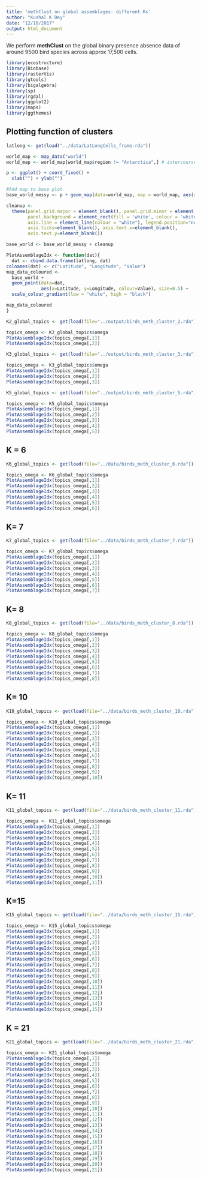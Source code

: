 ```yaml
---
title: 'methClust on global assemblages: different Ks'
author: "Kushal K Dey"
date: "12/18/2017"
output: html_document
---
```


We perform **methClust** on the global binary presence absence data of around 9500 bird species across approx 17,500 cells.

```r
library(ecostructure)
library(Biobase)
library(rasterVis)
library(gtools)
library(bigalgebra)
library(sp)
library(rgdal)
library(ggplot2)
library(maps)
library(ggthemes)

```

## Plotting function of clusters

```r
latlong <- get(load("../data/LatLongCells_frame.rda"))
```

```r
world_map <- map_data("world")
world_map <- world_map[world_map$region != "Antarctica",] # intercourse antarctica

p <- ggplot() + coord_fixed() +
  xlab("") + ylab("")

#Add map to base plot
base_world_messy <- p + geom_map(data=world_map, map = world_map, aes(group=group, map_id=region), colour="white", fill="white", size=0.05, alpha=1/4) 

cleanup <- 
  theme(panel.grid.major = element_blank(), panel.grid.minor = element_blank(), 
        panel.background = element_rect(fill = 'white', colour = 'white'), 
        axis.line = element_line(colour = "white"), legend.position="none",
        axis.ticks=element_blank(), axis.text.x=element_blank(),
        axis.text.y=element_blank())

base_world <- base_world_messy + cleanup

```

```r
PlotAssemblageIdx <- function(dat){
  dat <- cbind.data.frame(latlong, dat)
colnames(dat) <- c("Latitude", "Longitude", "Value")
map_data_coloured <- 
  base_world +
  geom_point(data=dat, 
             aes(x=Latitude, y=Longitude, colour=Value), size=0.5) +
  scale_colour_gradient(low = "white", high = "black") 

map_data_coloured
}

```



```r
K2_global_topics <- get(load(file="../output/birds_meth_cluster_2.rda"))

topics_omega <- K2_global_topics$omega
PlotAssemblageIdx(topics_omega[,1])
PlotAssemblageIdx(topics_omega[,2])
```


```r

K3_global_topics <- get(load(file="../output/birds_meth_cluster_3.rda"))

topics_omega <- K3_global_topics$omega
PlotAssemblageIdx(topics_omega[,1])
PlotAssemblageIdx(topics_omega[,2])
PlotAssemblageIdx(topics_omega[,3])

```


```r

K5_global_topics <- get(load(file="../output/birds_meth_cluster_5.rda"))

topics_omega <- K5_global_topics$omega
PlotAssemblageIdx(topics_omega[,1])
PlotAssemblageIdx(topics_omega[,2])
PlotAssemblageIdx(topics_omega[,3])
PlotAssemblageIdx(topics_omega[,4])
PlotAssemblageIdx(topics_omega[,5])

```

## K = 6

```r

K6_global_topics <- get(load(file="../data/birds_meth_cluster_6.rda"))

topics_omega <- K6_global_topics$omega
PlotAssemblageIdx(topics_omega[,1])
PlotAssemblageIdx(topics_omega[,2])
PlotAssemblageIdx(topics_omega[,3])
PlotAssemblageIdx(topics_omega[,4])
PlotAssemblageIdx(topics_omega[,5])
PlotAssemblageIdx(topics_omega[,6])

```

## K= 7

```r

K7_global_topics <- get(load(file="../data/birds_meth_cluster_7.rda"))

topics_omega <- K7_global_topics$omega
PlotAssemblageIdx(topics_omega[,1])
PlotAssemblageIdx(topics_omega[,2])
PlotAssemblageIdx(topics_omega[,3])
PlotAssemblageIdx(topics_omega[,4])
PlotAssemblageIdx(topics_omega[,5])
PlotAssemblageIdx(topics_omega[,6])
PlotAssemblageIdx(topics_omega[,7])

```

## K= 8

```r

K8_global_topics <- get(load(file="../data/birds_meth_cluster_8.rda"))

topics_omega <- K8_global_topics$omega
PlotAssemblageIdx(topics_omega[,1])
PlotAssemblageIdx(topics_omega[,2])
PlotAssemblageIdx(topics_omega[,3])
PlotAssemblageIdx(topics_omega[,4])
PlotAssemblageIdx(topics_omega[,5])
PlotAssemblageIdx(topics_omega[,6])
PlotAssemblageIdx(topics_omega[,7])
PlotAssemblageIdx(topics_omega[,8])


```

## K= 10

```r

K10_global_topics <- get(load(file="../data/birds_meth_cluster_10.rda"))

topics_omega <- K10_global_topics$omega
PlotAssemblageIdx(topics_omega[,1])
PlotAssemblageIdx(topics_omega[,2])
PlotAssemblageIdx(topics_omega[,3])
PlotAssemblageIdx(topics_omega[,4])
PlotAssemblageIdx(topics_omega[,5])
PlotAssemblageIdx(topics_omega[,6])
PlotAssemblageIdx(topics_omega[,7])
PlotAssemblageIdx(topics_omega[,8])
PlotAssemblageIdx(topics_omega[,9])
PlotAssemblageIdx(topics_omega[,10])
```

## K= 11

```r

K11_global_topics <- get(load(file="../data/birds_meth_cluster_11.rda"))

topics_omega <- K11_global_topics$omega
PlotAssemblageIdx(topics_omega[,1])
PlotAssemblageIdx(topics_omega[,2])
PlotAssemblageIdx(topics_omega[,3])
PlotAssemblageIdx(topics_omega[,4])
PlotAssemblageIdx(topics_omega[,5])
PlotAssemblageIdx(topics_omega[,6])
PlotAssemblageIdx(topics_omega[,7])
PlotAssemblageIdx(topics_omega[,8])
PlotAssemblageIdx(topics_omega[,9])
PlotAssemblageIdx(topics_omega[,10])
PlotAssemblageIdx(topics_omega[,11])

```

## K=15

```r

K15_global_topics <- get(load(file="../data/birds_meth_cluster_15.rda"))

topics_omega <- K15_global_topics$omega
PlotAssemblageIdx(topics_omega[,1])
PlotAssemblageIdx(topics_omega[,2])
PlotAssemblageIdx(topics_omega[,3])
PlotAssemblageIdx(topics_omega[,4])
PlotAssemblageIdx(topics_omega[,5])
PlotAssemblageIdx(topics_omega[,6])
PlotAssemblageIdx(topics_omega[,7])
PlotAssemblageIdx(topics_omega[,8])
PlotAssemblageIdx(topics_omega[,9])
PlotAssemblageIdx(topics_omega[,10])
PlotAssemblageIdx(topics_omega[,11])
PlotAssemblageIdx(topics_omega[,12])
PlotAssemblageIdx(topics_omega[,13])
PlotAssemblageIdx(topics_omega[,14])
PlotAssemblageIdx(topics_omega[,15])

```


## K = 21

```r

K21_global_topics <- get(load(file="../data/birds_meth_cluster_21.rda"))

topics_omega <- K21_global_topics$omega
PlotAssemblageIdx(topics_omega[,1])
PlotAssemblageIdx(topics_omega[,2])
PlotAssemblageIdx(topics_omega[,3])
PlotAssemblageIdx(topics_omega[,4])
PlotAssemblageIdx(topics_omega[,5])
PlotAssemblageIdx(topics_omega[,6])
PlotAssemblageIdx(topics_omega[,7])
PlotAssemblageIdx(topics_omega[,8])
PlotAssemblageIdx(topics_omega[,9])
PlotAssemblageIdx(topics_omega[,10])
PlotAssemblageIdx(topics_omega[,11])
PlotAssemblageIdx(topics_omega[,12])
PlotAssemblageIdx(topics_omega[,13])
PlotAssemblageIdx(topics_omega[,14])
PlotAssemblageIdx(topics_omega[,15])
PlotAssemblageIdx(topics_omega[,16])
PlotAssemblageIdx(topics_omega[,17])
PlotAssemblageIdx(topics_omega[,18])
PlotAssemblageIdx(topics_omega[,19])
PlotAssemblageIdx(topics_omega[,20])
PlotAssemblageIdx(topics_omega[,21])
```
